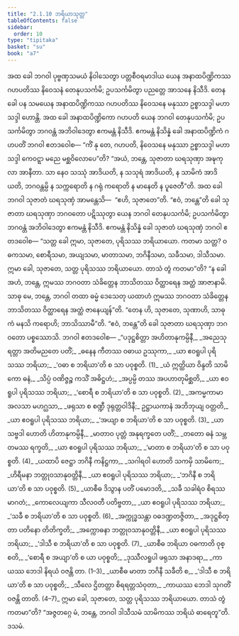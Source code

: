 ```yaml
---
title: "2.1.10 ဘရိယာသုတ္တ"
tableOfContents: false
sidebar:
  order: 10
type: "tipitaka"
basket: "su"
book: "a7"
---
```



<DynamicBreadcrumb />

<Division number="63" book="a7" e="ch" v="16" p="466">

<Paragraph number="414" book="a7">
အထ ခေါ ဘဂဝါ ပုဗ္ဗဏှသမယံ နိဝါသေတွာ ပတ္တစီဝရမာဒါယ ယေန အနာထပိဏ္ဍိကဿ ဂဟပတိဿ နိဝေသနံ တေနုပသင်္ကမိ; ဥပသင်္ကမိတွာ ပညတ္တေ အာသနေ နိသီဒိ. တေန ခေါ ပန သမယေန အနာထပိဏ္ဍိကဿ ဂဟပတိဿ နိဝေသနေ မနုဿာ ဥစ္စာသဒ္ဒါ မဟာသဒ္ဒါ ဟောန္တိ. အထ ခေါ အနာထပိဏ္ဍိကော ဂဟပတိ ယေန ဘဂဝါ တေနုပသင်္ကမိ; ဥပသင်္ကမိတွာ ဘဂဝန္တံ အဘိဝါဒေတွာ ဧကမန္တံ နိသီဒိ. ဧကမန္တံ နိသိန္နံ ခေါ အနာထပိဏ္ဍိကံ ဂဟပတိံ ဘဂဝါ ဧတဒဝေါစ—
</Paragraph>

<Paragraph number="415" book="a7">
“ကိံ နု တေ, ဂဟပတိ, နိဝေသနေ မနုဿာ ဥစ္စာသဒ္ဒါ မဟာသဒ္ဒါ ကေဝဋ္ဋာ မညေ မစ္ဆဝိလောပေ”တိ? “အယံ, ဘန္တေ, သုဇာတာ ဃရသုဏှာ အဍ္ဎကုလာ အာနီတာ. သာ နေဝ သဿုံ အာဒိယတိ, န သသုရံ အာဒိယတိ, န သာမိကံ အာဒိယတိ, ဘဂဝန္တမ္ပိ န သက္ကရောတိ န ဂရုံ ကရောတိ န မာနေတိ န ပူဇေတီ”တိ.
</Paragraph>

<Paragraph number="416" book="a7">
အထ ခေါ ဘဂဝါ သုဇာတံ ဃရသုဏှံ အာမန္တေသိ—  “ဧဟိ, သုဇာတေ”တိ. “ဧဝံ, ဘန္တေ”တိ ခေါ သုဇာတာ ဃရသုဏှာ ဘဂဝတော ပဋိဿုတွာ ယေန ဘဂဝါ တေနုပသင်္ကမိ; ဥပသင်္ကမိတွာ ဘဂဝန္တံ အဘိဝါဒေတွာ ဧကမန္တံ နိသီဒိ. ဧကမန္တံ နိသိန္နံ ခေါ သုဇာတံ ဃရသုဏှံ ဘဂဝါ ဧတဒဝေါစ—
</Paragraph>

<Paragraph number="417" book="a7">
“သတ္တ ခေါ ဣမာ, သုဇာတေ, ပုရိသဿ ဘရိယာယော. ကတမာ သတ္တ? ဝဓကသမာ, စောရီသမာ, အယျသမာ, မာတာသမာ, ဘဂိနီသမာ, သခီသမာ, ဒါသီသမာ. ဣမာ ခေါ, သုဇာတေ, သတ္တ ပုရိသဿ ဘရိယာယော. တာသံ တွံ ကတမာ”တိ? “န ခေါ အဟံ, ဘန္တေ, ဣမဿ ဘဂဝတာ သံခိတ္တေန ဘာသိတဿ ဝိတ္ထာရေန အတ္ထံ အာဇာနာမိ. သာဓု မေ, ဘန္တေ, ဘဂဝါ တထာ ဓမ္မံ ဒေသေတု ယထာဟံ ဣမဿ ဘဂဝတာ သံခိတ္တေန ဘာသိတဿ ဝိတ္ထာရေန အတ္ထံ ဇာနေယျန်”တိ. “တေန ဟိ, သုဇာတေ, သုဏာဟိ, သာဓုကံ မနသိ ကရောဟိ; ဘာသိဿာမီ”တိ. “ဧဝံ, ဘန္တေ”တိ ခေါ သုဇာတာ ဃရသုဏှာ ဘဂဝတော ပစ္စဿောသိ. ဘဂဝါ ဧတဒဝေါစ—
</Paragraph>

<Paragraph number="418" type="verses" book="a7">
_“ပဒုဋ္ဌစိတ္တာ အဟိတာနုကမ္ပိနီ,_  
_အညေသု ရတ္တာ အတိမညတေ ပတိံ;_  
_ဓနေန ကီတဿ ဝဓာယ ဥဿုကာ,_  
_ယာ ဧဝရူပါ ပုရိသဿ ဘရိယာ;_  
_‘ဝဓာ စ ဘရိယာ’တိ စ သာ ပဝုစ္စတိ. (1)_  

</Paragraph>

<Paragraph number="419" type="verses" book="a7">
_ယံ ဣတ္ထိယာ ဝိန္ဒတိ သာမိကော ဓနံ,_  
_သိပ္ပံ ဝဏိဇ္ဇဉ္စ ကသိံ အဓိဋ္ဌဟံ;_  
_အပ္ပမ္ပိ တဿ အပဟာတုမိစ္ဆတိ,_  
_ယာ ဧဝရူပါ ပုရိသဿ ဘရိယာ;_  
_‘စောရီ စ ဘရိယာ’တိ စ သာ ပဝုစ္စတိ. (2)_  

</Paragraph>

<Paragraph number="420" type="verses" book="a7">
_အကမ္မကာမာ အလသာ မဟဂ္ဃသာ,_  
_ဖရုသာ စ စဏ္ဍီ ဒုရုတ္တဝါဒိနီ;_  
ဥဋ္ဌာယကာနံ အဘိဘုယျ ဝတ္တတိ,_  
_ယာ ဧဝရူပါ ပုရိသဿ ဘရိယာ;_  
_‘အယျာ စ ဘရိယာ’တိ စ သာ ပဝုစ္စတိ. (3)_  

</Paragraph>

<Paragraph number="421" type="verses" book="a7">
_ယာ သဗ္ဗဒါ ဟောတိ ဟိတာနုကမ္ပိနီ,_  
_မာတာဝ ပုတ္တံ အနုရက္ခတေ ပတိံ;_  
_တတော ဓနံ သမ္ဘတမဿ ရက္ခတိ,_  
_ယာ ဧဝရူပါ ပုရိသဿ ဘရိယာ;_  
_‘မာတာ စ ဘရိယာ’တိ စ သာ ပဝုစ္စတိ. (4)_  

</Paragraph>

<Paragraph number="422" type="verses" book="a7">
_ယထာပိ ဇေဋ္ဌာ ဘဂိနီ ကနိဋ္ဌကာ,_  
_သဂါရဝါ ဟောတိ သကမှိ သာမိကေ;_  
_ဟိရီမနာ ဘတ္တုဝသာနုဝတ္တိနီ,_  
_ယာ ဧဝရူပါ ပုရိသဿ ဘရိယာ;_  
_‘ဘဂိနီ စ ဘရိယာ’တိ စ သာ ပဝုစ္စတိ. (5)_  

</Paragraph>

<Paragraph number="423" type="verses" book="a7">
_ယာစီဓ ဒိသွာန ပတိံ ပမောဒတိ,_  
_သခီ သခါရံဝ စိရဿမာဂတံ;_  
_ကောလေယျကာ သီလဝတီ ပတိဗ္ဗတာ,_  
_ယာ ဧဝရူပါ ပုရိသဿ ဘရိယာ;_  
_‘သခီ စ ဘရိယာ’တိ စ သာ ပဝုစ္စတိ. (6)_  

</Paragraph>

<Paragraph number="424" type="verses" book="a7">
_အက္ကုဒ္ဓသန္တာ ဝဓဒဏ္ဍတဇ္ဇိတာ,_  
_အဒုဋ္ဌစိတ္တာ ပတိနော တိတိက္ခတိ;_  
_အက္ကောဓနာ ဘတ္တုဝသာနုဝတ္တိနီ,_  
_ယာ ဧဝရူပါ ပုရိသဿ ဘရိယာ;_  
_‘ဒါသီ စ ဘရိယာ’တိ စ သာ ပဝုစ္စတိ. (7)_  

</Paragraph>

<Paragraph number="425" type="verses" book="a7">
_ယာစီဓ ဘရိယာ ဝဓကာတိ ဝုစ္စတိ,_  
_‘စောရီ စ အယျာ’တိ စ ယာ ပဝုစ္စတိ;_  
_ဒုဿီလရူပါ ဖရုသာ အနာဒရာ,_  
_ကာယဿ ဘေဒါ နိရယံ ဝဇန္တိ တာ. (1–3)_  

</Paragraph>

<Paragraph number="426" type="verses" book="a7">
_ယာစီဓ မာတာ ဘဂိနီ သခီတိ စ,_  
_‘ဒါသီ စ ဘရိယာ’တိ စ သာ ပဝုစ္စတိ;_  
_သီလေ ဌိတတ္တာ စိရရတ္တသံဝုတာ,_  
_ကာယဿ ဘေဒါ သုဂတိံ ဝဇန္တိ တာတိ. (4–7)_  

</Paragraph>

<Paragraph number="427" book="a7">
ဣမာ ခေါ, သုဇာတေ, သတ္တ ပုရိသဿ ဘရိယာယော. တာသံ တွံ ကတမာ”တိ? “အဇ္ဇတဂ္ဂေ မံ, ဘန္တေ, ဘဂဝါ ဒါသီသမံ သာမိကဿ ဘရိယံ ဓာရေတူ”တိ.

</Paragraph>
</Division>

<Paragraph number="428" type="center" book="a7">
ဒသမံ.
</Paragraph>